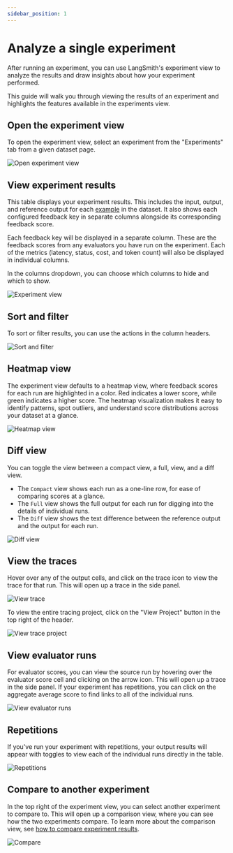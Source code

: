 ```yaml
---
sidebar_position: 1
---
```


# Analyze a single experiment
After running an experiment, you can use LangSmith's experiment view to analyze the results and draw insights about how your experiment performed.

This guide will walk you through viewing the results of an experiment and highlights the features available in the experiments view. 
## Open the experiment view
To open the experiment view, select an experiment from the "Experiments" tab from a given dataset page.

![Open experiment view](./static/select_experiment.png)

## View experiment results
This table displays your experiment results. This includes the input, output, and reference output for each [example](./evaluation/concepts#examples) in the dataset.  It also shows each configured feedback key in separate columns alongside its corresponding feedback score.

Each feedback key will be displayed in a separate column. These are the feedback scores from any evaluators you have run on the experiment.
Each of the metrics (latency, status, cost, and token count) will also be displayed in individual columns.

In the columns dropdown, you can choose which columns to hide and which to show.

![Experiment view](./static/experiment_view.png)

## Sort and filter
To sort or filter results, you can use the actions in the column headers.

![Sort and filter](./static/sort_filter.png)

## Heatmap view
The experiment view defaults to a heatmap view, where feedback scores for each run are highlighted in a color.
Red indicates a lower score, while green indicates a higher score.
The heatmap visualization makes it easy to identify patterns, spot outliers, and understand score distributions across your dataset at a glance.

![Heatmap view](./static/heatmap.png)

## Diff view
You can toggle the view between a compact view, a full, view, and a diff view. 
- The `Compact` view shows each run as a one-line row, for ease of comparing scores at a glance.
- The `Full` view shows the full output for each run for digging into the details of individual runs.
- The `Diff` view shows the text difference between the reference output and the output for each run.

![Diff view](./static/diff_mode.png)

## View the traces
Hover over any of the output cells, and click on the trace icon to view the trace for that run. This will open up a trace in the side panel.

![View trace](./static/view_trace.png)

To view the entire tracing project, click on the "View Project" button in the top right of the header.

![View trace project](./static/view_trace_project.png)

## View evaluator runs
For evaluator scores, you can view the source run by hovering over the evaluator score cell and clicking on the arrow icon. This will open up a trace in the side panel.
If your experiment has repetitions, you can click on the aggregate average score to find links to all of the individual runs.

![View evaluator runs](./static/evaluator_run.png)

## Repetitions
If you've run your experiment with repetitions, your output results will appear with toggles to view each of the individual runs directly in the table.

![Repetitions](./static/repetitions.png)
## Compare to another experiment
In the top right of the experiment view, you can select another experiment to compare to. This will open up a comparison view, where you can see how the two experiments compare.
To learn more about the comparison view, see [how to compare experiment results](./compare_experiment_results).

![Compare](./static/compare_to_another.png)
